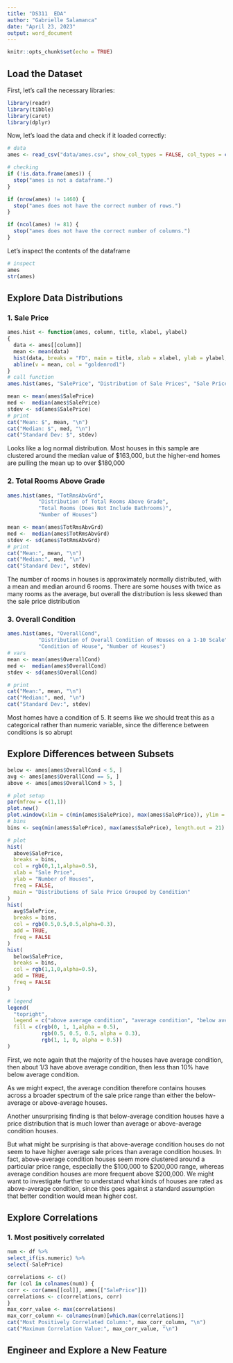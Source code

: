 ```yaml
---
title: "DS311  EDA"
author: "Gabrielle Salamanca"
date: "April 23, 2023"
output: word_document
---
```


```r
knitr::opts_chunk$set(echo = TRUE)
```

## Load the Dataset

First, let's call the necessary libraries:

```r
library(readr)
library(tibble)
library(caret)
library(dplyr)
```

Now, let's load the data and check if it loaded correctly:

```r
# data
ames <- read_csv("data/ames.csv", show_col_types = FALSE, col_types = cols())

# checking
if (!is.data.frame(ames)) {
  stop("ames is not a dataframe.")
}

if (nrow(ames) != 1460) {
  stop("ames does not have the correct number of rows.")
}

if (ncol(ames) != 81) {
  stop("ames does not have the correct number of columns.")
}
```

Let's inspect the contents of the dataframe

```r
# inspect
ames
str(ames)
```

## Explore Data Distributions

### 1. Sale Price

```r
ames.hist <- function(ames, column, title, xlabel, ylabel) 
{
  data <- ames[[column]]
  mean <- mean(data)
  hist(data, breaks = "FD", main = title, xlab = xlabel, ylab = ylabel, col = "darkmagenta")
  abline(v = mean, col = "goldenrod1")
}
# call function
ames.hist(ames, "SalePrice", "Distribution of Sale Prices", "Sale Price", "Number of Houses")
```

```r
mean <- mean(ames$SalePrice)
med <-  median(ames$SalePrice)
stdev <- sd(ames$SalePrice)
# print
cat("Mean: $", mean, "\n")
cat("Median: $", med, "\n")
cat("Standard Dev: $", stdev)
```

Looks like a log normal distribution. Most houses in this sample are clustered around the median value of \$163,000, but the higher-end homes are pulling the mean up to over \$180,000

### 2. Total Rooms Above Grade

```r
ames.hist(ames, "TotRmsAbvGrd", 
          "Distribution of Total Rooms Above Grade", 
          "Total Rooms (Does Not Include Bathrooms)",
          "Number of Houses")
```

```r
mean <- mean(ames$TotRmsAbvGrd)
med <-  median(ames$TotRmsAbvGrd)
stdev <- sd(ames$TotRmsAbvGrd)
# print
cat("Mean:", mean, "\n")
cat("Median:", med, "\n")
cat("Standard Dev:", stdev)
```

The number of rooms in houses is approximately normally distributed, with a mean and median around 6 rooms. There are some houses with twice as many rooms as the average, but overall the distribution is less skewed than the sale price distribution

### 3. Overall Condition

```r
ames.hist(ames, "OverallCond",
          "Distribution of Overall Condition of Houses on a 1-10 Scale",
          "Condition of House", "Number of Houses")
# vars
mean <- mean(ames$OverallCond)
med <-  median(ames$OverallCond)
stdev <- sd(ames$OverallCond)
```

```r
# print
cat("Mean:", mean, "\n")
cat("Median:", med, "\n")
cat("Standard Dev:", stdev)
```

Most homes have a condition of 5. It seems like we should treat this as a categorical rather than numeric variable, since the difference between conditions is so abrupt

## Explore Differences between Subsets

```r
below <- ames[ames$OverallCond < 5, ]
avg <- ames[ames$OverallCond == 5, ]
above <- ames[ames$OverallCond > 5, ]

# plot setup
par(mfrow = c(1,1))
plot.new()
plot.window(xlim = c(min(ames$SalePrice), max(ames$SalePrice)), ylim = c(0, max(hist(ames$SalePrice, breaks = bins)$counts)))
# bins
bins <- seq(min(ames$SalePrice), max(ames$SalePrice), length.out = 21)

# plot
hist(
  above$SalePrice,
  breaks = bins,
  col = rgb(0,1,1,alpha=0.5),
  xlab = "Sale Price",
  ylab = "Number of Houses",
  freq = FALSE,
  main = "Distributions of Sale Price Grouped by Condition"
)
hist(
  avg$SalePrice,
  breaks = bins,
  col = rgb(0.5,0.5,0.5,alpha=0.3),
  add = TRUE,
  freq = FALSE
)
hist(
  below$SalePrice,
  breaks = bins,
  col = rgb(1,1,0,alpha=0.5),
  add = TRUE,
  freq = FALSE
)

# legend
legend(
  "topright",
  legend = c("above average condition", "average condition", "below average condition"),
  fill = c(rgb(0, 1, 1,alpha = 0.5), 
           rgb(0.5, 0.5, 0.5, alpha = 0.3), 
           rgb(1, 1, 0, alpha = 0.5))
)
```

First, we note again that the majority of the houses have average condition, then about 1/3 have above average condition, then less than 10% have below average condition.

As we might expect, the average condition therefore contains houses across a broader spectrum of the sale price range than either the below-average or above-average houses.

Another unsurprising finding is that below-average condition houses have a price distribution that is much lower than average or above-average condition houses.

But what might be surprising is that above-average condition houses do not seem to have higher average sale prices than average condition houses. In fact, above-average condition houses seem more clustered around a particular price range, especially the \$100,000 to \$200,000 range, whereas average condition houses are more frequent above \$200,000. We might want to investigate further to understand what kinds of houses are rated as above-average condition, since this goes against a standard assumption that better condition would mean higher cost.

## Explore Correlations

### 1. Most positively correlated

```r
num <- df %>%
select_if(is.numeric) %>%
select(-SalePrice)

correlations <- c()
for (col in colnames(num)) {
corr <- cor(ames[[col]], ames[["SalePrice"]])
correlations <- c(correlations, corr)
}
max_corr_value <- max(correlations)
max_corr_column <- colnames(num)[which.max(correlations)]
cat("Most Positively Correlated Column:", max_corr_column, "\n")
cat("Maximum Correlation Value:", max_corr_value, "\n")
```


## Engineer and Explore a New Feature

